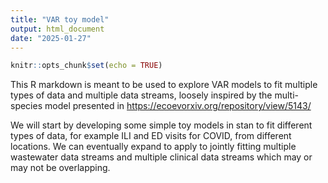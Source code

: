 ```yaml
---
title: "VAR toy model"
output: html_document
date: "2025-01-27"
---
```


```r
knitr::opts_chunk$set(echo = TRUE)
```

This R markdown is meant to be used to explore VAR models to fit multiple types of data and multiple data streams, loosely inspired by the multi-species model presented in <https://ecoevorxiv.org/repository/view/5143/>

We will start by developing some simple toy models in stan to fit different types of data, for example ILI and ED visits for COVID, from different locations. We can eventually expand to apply to jointly fitting multiple wastewater data streams and multiple clinical data streams which may or may not be overlapping.
